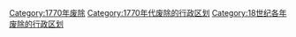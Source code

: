[[Category:1770年废除|Category:1770年废除]]
[[Category:1770年代废除的行政区划|Category:1770年代废除的行政区划]]
[[Category:18世纪各年废除的行政区划|Category:18世纪各年废除的行政区划]]
